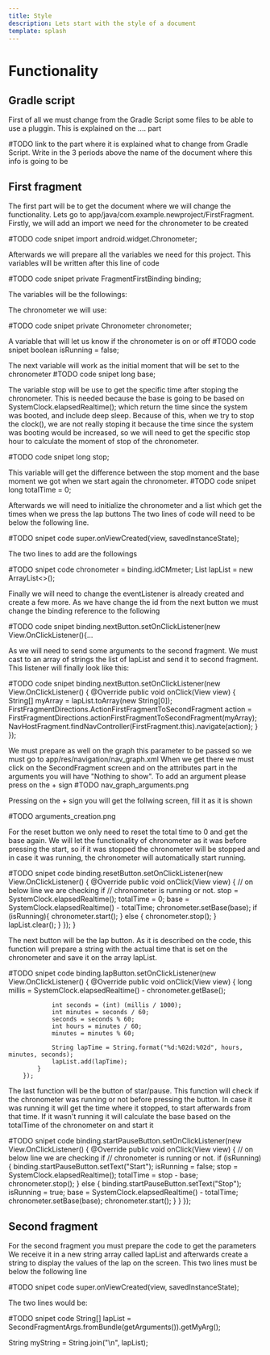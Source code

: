 ```yaml
---
title: Style
description: Lets start with the style of a document
template: splash
---
```


# Functionality
## Gradle script
First of all we must change from the Gradle Script some files to be able to use a pluggin. This is explained on the .... part

#TODO link to the part where it is explained what to change from Gradle Script. Write in the 3 periods above the name of the document where this info is going to be

## First fragment
The first part will be to get the document where we will change the functionality. Lets go to app/java/com.example.newproject/FirstFragment.
Firstly, we will add an import we need for the chronometer to be created

#TODO code snipet import android.widget.Chronometer;

Afterwards we will prepare all the variables we need for this project. This variables will be written after this line of code

#TODO code snipet private FragmentFirstBinding binding;

The variables will be the followings:

The chronometer we will use:

#TODO code snipet    private Chronometer chronometer;

A variable that will let us know if the chronometer is on or off
#TODO code snipet    boolean isRunning = false;

The next variable will work as the initial moment that will be set to the chronometer
#TODO code snipet    long base;

The variable stop will be use to get the specific time after stoping the chronometer. This is needed because the base is going to be based
on SystemClock.elapsedRealtime(); which return the time since the system was booted, and include deep sleep. Because of this, when we try
to stop the clock(), we are not really stoping it because the time since the system was booting would be increased, so we will need to get the 
specific stop hour to calculate the moment of stop of the chronometer.

#TODO code snipet    long stop;

This variable will get the difference between the stop moment and the base moment we got when we start again the chronometer.
#TODO code snipet    long totalTime = 0;


Afterwards we will need to initialize the chronometer and a list which get the times when we press the lap buttons
The two lines of code will need to be below the following line.
 
#TODO snipet code super.onViewCreated(view, savedInstanceState);

The two lines to add are the followings

#TODO snipet code chronometer = binding.idCMmeter;
             List<String> lapList = new ArrayList<>();

Finally we will need to change the eventListener is already created and create a few more.
As we have change the id from the next button we must change the binding reference to the following

#TODO code snipet binding.nextButton.setOnClickListener(new View.OnClickListener(){...

As we will need to send some arguments to the second fragment. We must cast to an array of strings the list of lapList
and send it to second fragment. This listener will finally look like this:

#TODO code snipet 
binding.nextButton.setOnClickListener(new View.OnClickListener() {
            @Override
            public void onClick(View view) {
                String[] myArray = lapList.toArray(new String[0]);
                FirstFragmentDirections.ActionFirstFragmentToSecondFragment action = FirstFragmentDirections.actionFirstFragmentToSecondFragment(myArray);
                NavHostFragment.findNavController(FirstFragment.this).navigate(action);
            }
        });


We must prepare as well on the graph this parameter to be passed so we must go to app/res/navigation/nav_graph.xml
When we get there we must click on the SecondFragment screen and on the attributes part in the arguments you will have
"Nothing to show". To add an argument please press on the + sign
#TODO nav_graph_arguments.png

Pressing on the + sign you will get the follwing screen, fill it as it is shown

#TODO arguments_creation.png

For the reset button we only need to reset the total time to 0 and get the base again.
We will let the functionality of chronometer as it was before pressing the start, so if it was stopped the chronometer will
be stopped and in case it was running, the chronometer will automatically start running.

#TODO snipet code 
binding.resetButton.setOnClickListener(new View.OnClickListener() {
            @Override
            public void onClick(View view) {
                // on below line we are checking if
                // chronometer is running or not.
                stop = SystemClock.elapsedRealtime();
                totalTime = 0;
                base = SystemClock.elapsedRealtime() - totalTime;
                chronometer.setBase(base);
                if (isRunning){
                    chronometer.start();
                }
                else {
                    chronometer.stop();
                }
                lapList.clear();
            }
        });
    }

The next button will be the lap button. As it is described on the code, this function will prepare a string
with the actual time that is set on the chronometer and save it on the array lapList.

#TODO snipet code
binding.lapButton.setOnClickListener(new View.OnClickListener() {
            @Override
            public void onClick(View view) {
                long millis = SystemClock.elapsedRealtime() - chronometer.getBase();

                int seconds = (int) (millis / 1000);
                int minutes = seconds / 60;
                seconds = seconds % 60;
                int hours = minutes / 60;
                minutes = minutes % 60;

                String lapTime = String.format("%d:%02d:%02d", hours, minutes, seconds);
                lapList.add(lapTime);
            }
        });

The last function will be the button of star/pause. This function will check if the chronometer was running or not
before pressing the button. In case it was running it will get the time where it stopped, to start afterwards from that time.
If it wasn't running it will calculate the base based on the totalTime of the chronometer on and start it


#TODO snipet code
binding.startPauseButton.setOnClickListener(new View.OnClickListener() {
            @Override
            public void onClick(View view) {
                // on below line we are checking if
                // chronometer is running or not.
                if (isRunning) {
                    binding.startPauseButton.setText("Start");
                    isRunning = false;
                    stop = SystemClock.elapsedRealtime();
                    totalTime = stop - base;
                    chronometer.stop();
                } else {
                    binding.startPauseButton.setText("Stop");
                    isRunning = true;
                    base = SystemClock.elapsedRealtime() - totalTime;
                    chronometer.setBase(base);
                    chronometer.start();
                }
            }
        });

## Second fragment

For the second fragment you must prepare the code to get the parameters
We receive it in a new string array called lapList and afterwards create a string to 
display the values of the lap on the screen. This two lines must be below the following line

#TODO snipet code super.onViewCreated(view, savedInstanceState);

The two lines would be:

#TODO snipet code 
String[] lapList = SecondFragmentArgs.fromBundle(getArguments()).getMyArg();

String myString = String.join("\n", lapList);
